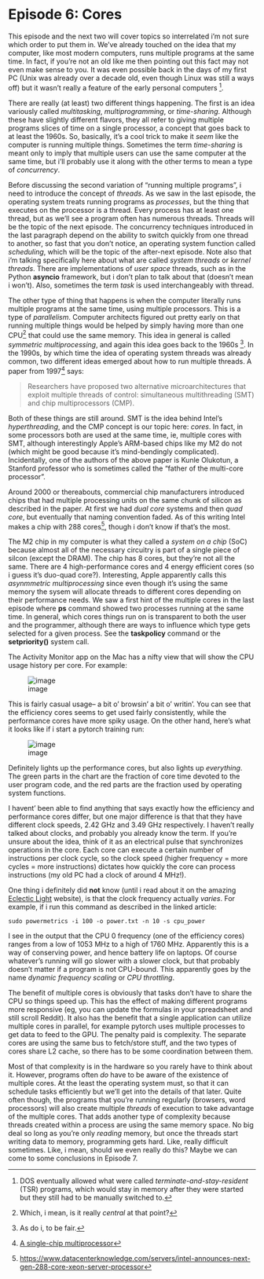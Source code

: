 
# Episode 6: Cores {.unnumbered}

This episode and the next two will cover topics so interrelated i'm not sure which order to put them in.  We've already touched on the idea that
my computer, like most modern computers, runs multiple programs at the same time.  In fact, if you're not an old like me then pointing out this
fact may not even make sense to you.  It was even possible back in the days of my first PC (Unix was already over a decade old, even though Linux was
still a ways off) but it wasn't really a feature of the early personal computers [^1].

There are really (at least) two different things happening.
The first is an idea variously called _multitasking_, _multiprogramming_, or _time-sharing_.  Although these have slightly different flavors,
they all refer to giving multiple programs
slices of time on a single processor, a concept that goes back to at least the 1960s.  So, basically, it's a cool trick to make it _seem_
like the computer is running multiple things.  Sometimes the term _time-sharing_ is meant only to imply that multiple users
can use the same computer at the same time, but i'll probably use it along with the other terms to mean a type of _concurrency_.

Before discussing the second variation of "running multiple programs", i need to introduce the concept of _threads_.  As we saw in the last episode, the operating
system treats running programs as _processes_, but the thing that executes on the processor is a thread.  Every process has at least one thread, but as we'll see
a program often has numerous threads.  Threads will be the topic of the next episode.  The concurrency techniques introduced in the last paragraph depend on the ability to switch quickly from one thread to another, so fast that you don't notice, an operating system function called _scheduling_, which will be the topic of the after-next episode.  Note also that
i'm talking specifically here about what are called _system threads_ or _kernel threads_.  There are implementations of _user space_ threads, such as in the Python __asyncio__
framework, but i don't plan to talk about that (doesn't mean i won't).  Also, sometimes the term _task_ is used interchangeably with thread.

The other type of thing that happens is when the computer literally runs multiple programs at the same time, using multiple processors.  This is a type of _parallelism_.
Computer architects figured out pretty early on that running
multiple things would be helped by simply having more than one CPU[^2] that could use the same memory.  This idea in general is 
called _symmetric multiprocessing_, and again this idea goes back to the 1960s [^3].  In the 1990s, by which time the idea of operating system threads
was already common, two different ideas emerged about how to run multiple threads.  A paper from 1997[^4] says:

> Researchers have proposed two alternative microarchitectures that exploit multiple threads of control: simultaneous multithreading (SMT) and chip multiprocessors (CMP).

Both of these things are still around.  SMT is the idea behind Intel's _hyperthreading_, and the CMP concept is our topic here: _cores_.  In fact, in some processors
both are used at the same time, ie, multiple cores with SMT, although interestingly Apple's ARM-based chips like my M2 do not (which might be good because it's
mind-bendingly complicated).
Incidentally, one of the authors of the above paper is Kunle Olukotun, a Stanford professor who is sometimes
called the "father of the multi-core processor".

Around 2000 or thereabouts, commercial chip manufacturers
introduced chips that had multiple processing units on the same chunk of silicon as described in the paper.   At first we had _dual core_ systems and then _quad core_, but eventually
that naming convention faded.  As of this writing Intel makes a chip with 288 cores[^5], though i don't know if that's the most.

The M2 chip in my computer is what they called a _system on a chip_ (SoC) because almost all of the necessary circuitry is part
of a single piece of silcon (except the DRAM).  The chip has 8 cores, but they're not all the same.  There are 4 high-performance cores and 4 energy efficient cores (so i guess it's 
duo-quad core?).  Interesting, Apple apparently calls this _asynmmetric multiprocessing_ since even though it's using the same
memory the sysem will allocate threads to different cores depending on their performance needs.  We saw a first hint of the multiple cores in the last episode where __ps__ command showed two processes running at
the same time.  In general, which cores things run on is transparent to both the user and the programmer, although there are
ways to influence which type gets selected for a given process.  See the __taskpolicy__ command or the __setpriority()__ system call.   

The Activity Monitor app on the Mac has a nifty view that will show the CPU usage history per core.  For example:

![image](cpuhist1.png)

This is fairly casual usage-- a bit o' browsin' a bit o' writin'.  You can see that the efficiency cores seems to get used fairly consistently, while the performance cores have more spiky usage.  On the other hand, here's what it looks like if i start a pytorch
training run:

![image](cpuhist2.png)

Definitely lights up the performance cores, but also lights up _everything_.  The green parts in the chart are the fraction of core time devoted to the user program code, and the red parts are the fraction used
by operating system functions.

I havent' been able to find anything that says exactly how the efficiency and performance cores differ, but one major difference is that 
that they have different clock speeds, 2.42 GHz and 3.49 GHz respectively.  I haven't really talked about clocks, and probably you already
know the term.  If you're unsure about the idea, think of it as an electrical pulse that synchronizes operations in the core.  Each core can execute
a certain number of instructions per clock cycle, so the clock speed (higher frequency = more cycles = more instructions)
dictates how quickly the core can process instructions (my old PC had a clock of around 4 MHz!).

One thing i definitely did __not__ know (until i read about it on the amazing [Eclectic Light](https://eclecticlight.co/2024/07/02/how-to-discover-what-apple-silicon-cpu-cores-are-doing/) website), is that the clock frequency actually _varies_.   For example, if
i run this command as described in the linked article:

```console
sudo powermetrics -i 100 -o power.txt -n 10 -s cpu_power
```

I see in the output that the CPU 0 frequency (one of the efficiency cores) ranges from a low of 1053 MHz to a high of 1760 MHz.
Apparently this is a way of conserving power, and hence battery life on laptops.  Of course whatever's running will go slower
with a slower clock, but that probably doesn't matter if a program is not CPU-bound.  This apparently goes by the name _dynamic
frequency scaling_ or _CPU throttling_.

The benefit of multiple cores is obviously that tasks don't have to share the CPU so things speed up.  This has the effect of making different programs more responsive (eg, you can update the formulas in your spreadsheet and still scroll Reddit).  It also has the benefit that a single application can utilize multiple cores in parallel, for example pytorch uses multiple processes to get data
to feed to the GPU.  The penalty paid
is complexity.  The separate cores are using the same bus to fetch/store stuff, and the two types of cores share L2 cache, so there has
to be some coordination between them.

Most of that complexity is in the hardware so you rarely have to think about it.  However, programs often _do_ have to be aware of
the existence of multiple cores.  At the least the operating system must, so that it can schedule tasks efficiently but we'll get into the details of that later.  Quite often though, the programs that you're running regularly (browsers, word processors) will also create
multiple _threads_ of execution to take advantage of the multiple cores.  That adds another type of complexity because threads created within a process are using the same memory space.  No big deal so long as you're only _reading_ memory, but once the threads start
writing data to memory, programming gets hard.  Like, really difficult sometimes.  Like, i mean, should we even really do this?  Maybe
we can come to some conclusions in Episode 7.


[^1]: DOS eventually allowed what were called _terminate-and-stay-resident_ (TSR) programs, which would stay in memory after they were started
but they still had to be manually switched to.
[^2]: Which, i mean, is it really _central_ at that point?
[^3]: As do i, to be fair.
[^4]: [A single-chip multiprocessor](https://ieeexplore.ieee.org/abstract/document/612253)
[^5]: [https://www.datacenterknowledge.com/servers/intel-announces-next-gen-288-core-xeon-server-processor](https://www.datacenterknowledge.com/servers/intel-announces-next-gen-288-core-xeon-server-processor)